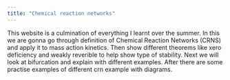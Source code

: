 ```yaml
---
title: "Chemical reaction networks"
---
```


This website is a culmination of everything I learnt over the summer.
In this we are gonna go through definition of Chemical Reaction Networks (CRNS) and apply it to mass action kinetics.
Then show different theorems like xero deficiency and weakly reverible to help show type of stability.
Next we will look at bifurcation and explain with different examples.
After there are some practise examples of different crn example with diagrams.


